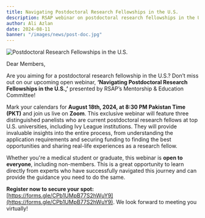 ```yaml
---
title: Navigating Postdoctoral Research Fellowships in the U.S.
description: RSAP webinar on postdoctoral research fellowships in the U.S.
author: Ali Azlan
date: 2024-08-11
banner: "/images/news/post-doc.jpg"
---
```

![Postdoctoral Research Fellowships in the U.S.](https://www.rsap.pk/images/news/post-doc.jpg)

Dear Members,

Are you aiming for a postdoctoral research fellowship in the U.S.? Don’t miss out on our upcoming open webinar, **‘Navigating Postdoctoral Research Fellowships in the U.S.,’** presented by RSAP’s Mentorship & Education Committee!

Mark your calendars for **August 18th, 2024, at 8:30 PM Pakistan Time (PKT)** and join us live on **Zoom**. This exclusive webinar will feature three distinguished panelists who are current postdoctoral research fellows at top U.S. universities, including Ivy League institutions. They will provide invaluable insights into the entire process, from understanding the application requirements and securing funding to finding the best opportunities and sharing real-life experiences as a research fellow.

Whether you're a medical student or graduate, this webinar is **open to everyone**, including non-members. This is a great opportunity to learn directly from experts who have successfully navigated this journey and can provide the guidance you need to do the same.

**Register now to secure your spot:** [https://forms.gle/CPb1UMpB77S2hWuY9](https://forms.gle/CPb1UMpB77S2hWuY9). We look forward to meeting you virtually!


